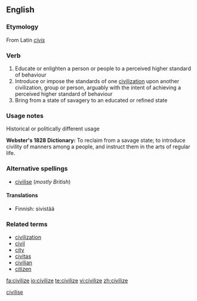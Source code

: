 <!--subst: of [[Template:sync]]-->
{{see|civilise}}
<!--If you edit this entry, please also edit [[civilise]] to ensure these two entries remain synchronized.-->[[Category:Synchronized entries|civilise]]
==English==

===Etymology===
From Latin ''[[civis]]''

===Verb===
{{en-verb|civilizes|civilizing|civilized}}

# Educate or enlighten a person or people to a perceived higher standard of behaviour
# Introduce or impose the standards of one [[civilization]] upon another civilization, group or person, arguably with the intent of achieving a perceived higher standard of behaviour
# Bring from a state of savagery to an educated or refined state

===Usage notes===
;Historical or politically different usage
'''Webster's 1828 Dictionary:'''  To reclaim from a savage state; to introduce civility of manners among a people, and instruct them in the arts of regular life.

===Alternative spellings===
*[[civilise]] (''mostly British'')

====Translations====
{{rfc-level|Translations at L4+ not in L3 POS section}}
{{top}}
*Finnish: sivistää
{{mid}}
{{bottom}}

===Related terms===
*[[civilization]]
*[[civil]]
*[[city]]
*[[civitas]]
*[[civilian]]
*[[citizen]]

[[fa:civilize]]
[[io:civilize]]
[[te:civilize]]
[[vi:civilize]]
[[zh:civilize]]